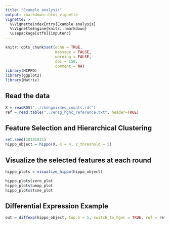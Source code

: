 ```yaml
---
title: "Example analysis"
output: rmarkdown::html_vignette
vignette: >
  %\VignetteIndexEntry{Example analysis}
  %\VignetteEngine{knitr::rmarkdown}
  \usepackage[utf8]{inputenc}
---
```


```r
knitr::opts_chunk$set(echo = TRUE,
                      message = FALSE,
                      warning = FALSE,
                      dpi = 150,
                      comment = NA)
library(HIPPO)
library(ggplot2)
library(Matrix)
```


## Read the data

```r
X = readRDS("../zhengmix4eq_counts.rds")
ref = read.table("../ensg_hgnc_reference.txt", header=TRUE)
```

## Feature Selection and Hierarchical Clustering

```r
set.seed(20191031)
hippo_object = hippo(X, K = 4, z_threshold = 5)
```

## Visualize the selected features at each round

```r
hippo_plots = visualize_hippo(hippo_object)
```

```r
hippo_plots$zero_plot
hippo_plots$umap_plot
hippo_plots$tsne_plot
```

## Differential Expression Example

```r
out = diffexp(hippo_object, top.n = 5, switch_to_hgnc = TRUE, ref = ref)
```
